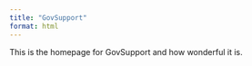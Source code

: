 ```yaml
---
title: "GovSupport"
format: html
---
```


This is the homepage for GovSupport and how wonderful it is.
